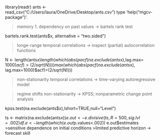 

library(readr)
ants <- read_csv("C:/Users/laura/OneDrive/Desktop/ants.csv")
type 'help("mgcv-package")'.


> memory 
>1. dependency on past values -> bartels rank test

bartels.rank.test(ants$x, alternative = "two.sided")

> longe-range temporal correlations -> inspect (partial) autocorrelation functions

N <- length(ants$x)
length(which(abs(pacf(na.exclude(ants$x),lag.max=
1000)$acf)>(2/sqrt(N))))
max(which(abs(pacf(na.exclude(ants$x),
lag.max=1000)$acf)>(2/sqrt(N))))

>non-stationarity temporal correlations -> time-varying autoregressive model

> regime shifts
>non-stationarity -> KPSS; nonparametric change point analysis 

kpss.test(na.exclude(ants$x),lshort=TRUE,null="Level")

ts <- matrix(na.exclude(ants$x)) 
e.out <- e.divisive(ts, R=500, sig.lvl=.002) df.e <- length(which(e.out$p.values<.002))
e.out$estimates
>sensitive dependence on initial conditions
>limited predictive horizon -> forecast skill
